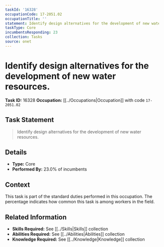 ```yaml
---
taskId: '16328'
occupationCode: 17-2051.02
occupationTitle: ''
statement: Identify design alternatives for the development of new water resources.
taskType: Core
incumbentsResponding: 23
collection: Tasks
source: onet
---
```

# Identify design alternatives for the development of new water resources.

**Task ID:** 16328
**Occupation:** [[../Occupations|Occupation]] with code `17-2051.02`

## Task Statement

> Identify design alternatives for the development of new water resources.

## Details

- **Type:** Core
- **Performed By:** 23.0% of incumbents

## Context

This task is part of the standard duties performed in this occupation. The percentage indicates how common this task is among workers in the field.

## Related Information

- **Skills Required:** See [[../Skills|Skills]] collection
- **Abilities Required:** See [[../Abilities|Abilities]] collection
- **Knowledge Required:** See [[../Knowledge|Knowledge]] collection
